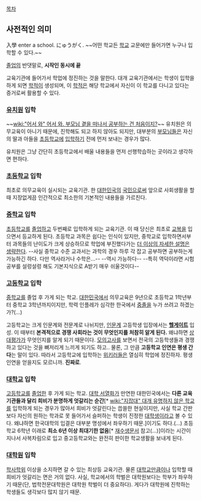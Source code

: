 [[목차]]

== 사전적인 의미 ==
入學 enter a school. にゅうがく.
~~어떤 학교든 [[학교]] 교문에만 들어가면 누구나 입학할 수 있다.~~

[[졸업]]의 반댓말로, '''시작인 동시에 끝'''

교육기관에 들어가서 학업에 정진하는 것을 말한다. 대개 교육기관에서는 학생이 입학을 하게 되면 [[학적]]이 생성되며, 이 [[학적]]은 해당 학교에서 자신이 이 학교를 다니고 있다는 증거로써 활용할 수 있다.

=== [[유치원]] 입학 ===
~~[[wiki:"어서 와" 어서 와. 부모님 곁을 떠나서 공부하는 건 처음이지?]]~~ 유치원은 의무교육이 아니기 때문에, 진학해도 되고 하지 않아도 되지만, 대부분의 [[부모님]]들은 자신의 딸과 아들을 [[초등학교]]에 [[입학]]하기 전에 먼저 보내는 경우가 많다.

유치원은 그냥 간단히 초등학교에서 배울 내용들을 먼저 선행학습하는 곳이라고 생각하면 편하다.

=== [[초등학교]] 입학 ===
최초로 의무교육이 실시되는 교육기관. 한 [[대한민국]]의 [[국민]]으로써 앞으로 사회생활을 할 때 지장없게끔 인간적으로 최소한의 기본적인 내용들을 가르친다.

=== [[중학교]] 입학 ===
[[초등학교]]를 [[졸업]]하고 두번째로 입학하게 되는 교육기관. 이 때 당신은 최초로 [[교복]]을 입으면서 등교하게 된다. 초등학교 과목은 쉽다는 인식이 있지만, 중학교로 입학하면서부터 과목들의 난이도가 크게 상승하므로 학업에 부진했다가는 [[더 이상의 자세한 설명은 생략한다]]. --사실 중학교 수준 교과서는 과학의 경우 하루 각 잡고 공부하면 공부하는게 가능하긴 하다. 다만 역사라거나 수학은...-- --역시 가능하다-- --특히 역덕이라면 시험 공부를 설렁설렁 해도 기본지식으로 A받기 매우 쉬울것이다--
=== [[고등학교]] 입학 ===
[[중학교]]를 졸업 후 가게 되는 학교. [[대한민국]]에서 의무교육은 9년으로 초등학교 1학년부터 중학교 3학년까지이지만, 학력 인플레가 심각한 한국에서 [[중졸]]을 누가 쓰려고 하겠는가?(...)

고등학교는 크게 인문계와 전문계로 나뉘지만, [[인문계]] 고등학생 입장에서는 '''[[헬게이트]]''' 입성. 이 때부터 '''본격적으로 경쟁 사회라는 것이 무엇인지를 처참히 알게 된다.''' 왜냐하면 [[상대평가]]가 무엇인지를 알게 되기 때문이다. [[모의고사]]를 보면서 전국의 고등학생들과 경쟁하고 있다는 것을 뼈저리게 느끼게 되기도 하고.. 물론, 그 만큼 '''고등학교 인연은 평생 간다'''는 말이 있다. 따라서 고등학교에 입학하는 [[위키러]]들은 열심히 학업에 정진하자. 평생 인연을 얻을지도 모르니까. '''진짜로'''.

=== [[대학교]] 입학 ===
[[고등학교]]를 [[졸업]]한 후 가게 되는 학교. [[대학 서열화]]가 만연한 대한민국에서는 '''다른 교육기관들과 달리 희비가 분명하게 엇갈리는 순간'''[* [[wiki:"지잡대" 대개 유명하지 않은 학교]]를 입학하게 되는 경우가 많아서 희비가 엇갈린다는 씁쓸한 현실이지만, 사실 학교 간판보다 자신의 원하는 학과로 못 들어가서 슬퍼하는 학생이 진정한 [[대학생]]이라고 볼 수 있다. 왜냐하면 한국대학의 입결은 대부분 명성에서 좌우하기 때문.]이기도 하다.(...) 초등학교 6학년 이래로 '''최소 6년 이상 최대기한 없음'''[* [[재수생]]문서 참고(...)]이라는 시간이 지나서 사복차림으로 입고 중고등학교와는 완전히 판이한 학교생활을 보내게 된다.

=== [[대학원]] 입학 ===
[[학사]]학위 이상을 소지하면 갈 수 있는 최상등 교육기관. 물론 [[대학교]]만큼이나 입학할 때 희비가 엇갈리는 면은 거의 없다. 사실, 학교에서의 학벌은 대학원보다는 학부가 좌우하기 때문(단, 법학전문대학원은 대학원 학벌이 더 중요하다). 게다가 대학원에 진학하는 학생들도 생각보다 많지 않기 때문.
